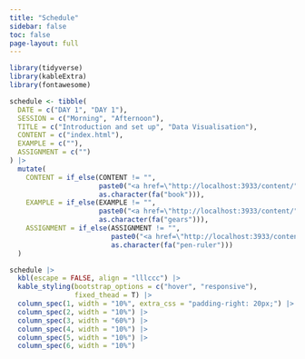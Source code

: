 ```yaml
---
title: "Schedule"
sidebar: false
toc: false
page-layout: full
---
```


```r
library(tidyverse)
library(kableExtra)
library(fontawesome)
```

```r
schedule <- tibble(
  DATE = c("DAY 1", "DAY 1"),
  SESSION = c("Morning", "Afternoon"),
  TITLE = c("Introduction and set up", "Data Visualisation"),
  CONTENT = c("index.html"),
  EXAMPLE = c(""),
  ASSIGNMENT = c("")
) |> 
  mutate(
    CONTENT = if_else(CONTENT != "", 
                      paste0("<a href=\"http://localhost:3933/content/", CONTENT, "\">", as.character(fa("book")), "</a>"),
                      as.character(fa("book"))),
    EXAMPLE = if_else(EXAMPLE != "",
                      paste0("<a href=\"http://localhost:3933/content/", EXAMPLE, "\">", as.character(fa("gears")), "</a>"),
                      as.character(fa("gears"))),
    ASSIGNMENT = if_else(ASSIGNMENT != "",
                         paste0("<a href=\"http://localhost:3933/content/", ASSIGNMENT, "\">", as.character(fa("pen-ruler")), "</a>"),
                         as.character(fa("pen-ruler")))
  )
```

```r
schedule |>
  kbl(escape = FALSE, align = "lllccc") |>
  kable_styling(bootstrap_options = c("hover", "responsive"),
                fixed_thead = T) |> 
  column_spec(1, width = "10%", extra_css = "padding-right: 20px;") |> 
  column_spec(2, width = "10%") |> 
  column_spec(3, width = "60%") |> 
  column_spec(4, width = "10%") |> 
  column_spec(5, width = "10%") |> 
  column_spec(6, width = "10%")
```

